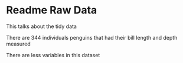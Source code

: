 # Readme Raw Data
This talks about the tidy data

There are 344 individuals penguins that had their bill length and depth measured

There are less variables in this dataset